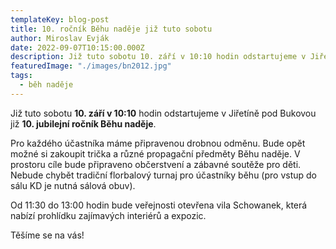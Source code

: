 ```yaml
---
templateKey: blog-post
title: 10. ročník Běhu naděje již tuto sobotu
author: Miroslav Evják
date: 2022-09-07T10:15:00.000Z
description: Již tuto sobotu 10. září v 10:10 hodin odstartujeme v Jiřetíně pod Bukovou již 10. jubilejní ročník Běhu naděje.
featuredImage: "./images/bn2012.jpg"
tags:
  - běh naděje
---
```

Již tuto sobotu __10. září v 10:10__ hodin odstartujeme v Jiřetíně pod Bukovou již __10. jubilejní ročník Běhu naděje__.

Pro každého účastníka máme připravenou drobnou odměnu. Bude opět možné si zakoupit trička a různé propagační předměty Běhu naděje. V prostoru cíle bude připraveno občerstvení a zábavné soutěže pro děti. Nebude chybět tradiční florbalový turnaj pro účastníky běhu (pro vstup do sálu KD je nutná sálová obuv).

Od 11:30 do 13:00 hodin bude veřejnosti otevřena vila Schowanek, která nabízí prohlídku zajímavých interiérů a expozic.

Těšíme se na vás!
